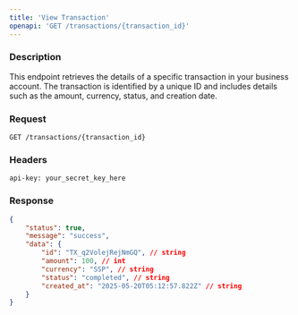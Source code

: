 ```yaml
---
title: 'View Transaction'
openapi: 'GET /transactions/{transaction_id}'
---
```


### Description

This endpoint retrieves the details of a specific transaction in your business account. The transaction is identified by a unique ID and includes details such as the amount, currency, status, and creation date.

### Request

```http
GET /transactions/{transaction_id}
```

### Headers

```http
api-key: your_secret_key_here
```

### Response

```json
{
    "status": true,
    "message": "success",
    "data": {
        "id": "TX_q2VolejRejNmGQ", // string
        "amount": 100, // int
        "currency": "SSP", // string
        "status": "completed", // string
        "created_at": "2025-05-20T05:12:57.822Z" // string
    }
}
```
